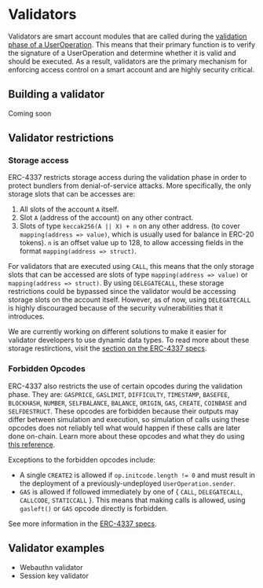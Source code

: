 # Validators

Validators are smart account modules that are called during the [validation phase of a UserOperation](/modules#validation-phase). This means that their primary function is to verify the signature of a UserOperation and determine whether it is valid and should be executed. As a result, validators are the primary mechanism for enforcing access control on a smart account and are highly security critical.

## Building a validator

Coming soon

## Validator restrictions

### Storage access

ERC-4337 restricts storage access during the validation phase in order to protect bundlers from denial-of-service attacks. More specifically, the only storage slots that can be accesses are:

1. All slots of the account `A` itself.
2. Slot `A` (address of the account) on any other contract.
3. Slots of type `keccak256(A || X) + n` on any other address. (to cover `mapping(address => value)`, which is usually used for balance in ERC-20 tokens). `n` is an offset value up to 128, to allow accessing fields in the format `mapping(address => struct)`.

For validators that are executed using `CALL`, this means that the only storage slots that can be accessed are slots of type `mapping(address => value)` or `mapping(address => struct)`. By using `DELEGATECALL`, these storage restrictions could be bypassed since the validator would be accessing storage slots on the account itself. However, as of now, using `DELEGATECALL` is highly discouraged because of the security vulnerabilities that it introduces.

We are currently working on different solutions to make it easier for validator developers to use dynamic data types. To read more about these storage restirctions, visit the [section on the ERC-4337 specs](https://eips.ethereum.org/EIPS/eip-4337#storage-associated-with-an-address).

### Forbidden Opcodes

ERC-4337 also restricts the use of certain opcodes during the validation phase. They are: `GASPRICE`, `GASLIMIT`, `DIFFICULTY`, `TIMESTAMP`, `BASEFEE`, `BLOCKHASH`, `NUMBER`, `SELFBALANCE`, `BALANCE`, `ORIGIN`, `GAS`, `CREATE`, `COINBASE` and `SELFDESTRUCT`. These opcodes are forbidden because their outputs may differ between simulation and execution, so simulation of calls using these opcodes does not reliably tell what would happen if these calls are later done on-chain. Learn more about these opcodes and what they do using [this reference](https://evm.codes).

Exceptions to the forbidden opcodes include:

-   A single `CREATE2` is allowed if `op.initcode.length != 0` and must result in the deployment of a previously-undeployed `UserOperation.sender`.
-   `GAS` is allowed if followed immediately by one of { `CALL`, `DELEGATECALL`, `CALLCODE`, `STATICCALL` }. This means that making calls is allowed, using `gasleft()` or `GAS` opcode directly is forbidden.

See more information in the [ERC-4337 specs](https://eips.ethereum.org/EIPS/eip-4337#forbidden-opcodes).

## Validator examples

-   Webauthn validator
-   Session key validator
